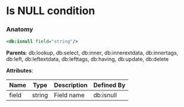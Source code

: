 # Is NULL condition

### Anatomy

```xml
<db:isnull field="string"/>
```

**Parents**: db:lookup, db:select, db:inner, db:innerextdata, db:innertags, db:left, db:leftextdata, db:lefttags, db:having, db:update, db:delete

**Attributes**:

| Name | Type | Description | Defined By |
| ---- | ---- | ----------- | ---------- |
| field | string | Field name | db:isnull |


